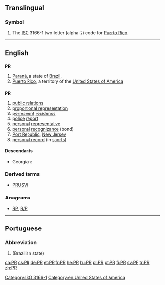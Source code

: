 {{also|pr|Pr|P.R.|.pr}}
==Translingual==

===Symbol===
{{head|mul|symbol}}

# The [[ISO]] 3166-1 two-letter (alpha-2) code for [[Puerto Rico]].

[[Category:ISO 3166-1]]
----

==English==

==={{abbreviation}}===
'''PR'''

# [[Paraná]], a state of [[Brazil]].
# [[Puerto Rico]], a territory of the [[United States of America]]

==={{initialism}}===
'''PR'''

# [[public relations]]
# [[proportional representation]]
# [[permanent]] [[residence]]
# [[police]] [[report]]
# [[personal]] [[representative]]
# [[personal]] [[recognizance]] (bond)
# [[Port Republic]], [[New Jersey]]
# [[personal record]] (in [[sport|sports]])

====Descendants====
* Georgian: {{l|ka|პიარი|tr=piari}}

===Derived terms===
* {{sense|Puerto Rico}} [[PRUSVI]]

===Anagrams===
* [[RP#English|RP]], [[R/P#English|R/P]]

[[Category:en:United States of America]]

----

==Portuguese==

===Abbreviation===
{{head|pt|abbreviation}}

# {{abbreviation of|Paraná|lang=pt}} (Brazilian state)

[[ca:PR]]
[[cs:PR]]
[[de:PR]]
[[et:PR]]
[[fr:PR]]
[[he:PR]]
[[hu:PR]]
[[pl:PR]]
[[pt:PR]]
[[fi:PR]]
[[sv:PR]]
[[tr:PR]]
[[zh:PR]]
